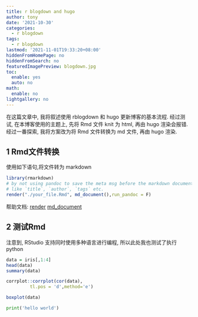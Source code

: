 ```yaml
---
title: r blogdown and hugo
author: tony
date: '2021-10-30'
categories:
  - r blogdown
tags:
  - r blogdown
lastmod: '2021-11-01T19:33:20+08:00'
hiddenFromHomePage: no
hiddenFromSearch: no
featuredImagePreview: blogdown.jpg
toc:
  enable: yes
  auto: no
math:
  enable: no
lightgallery: no
---
```


在这篇文章中, 我将叙述使用 rblogdown 和 hugo 更新博客的基本流程. 经过测试, 在本博客使用的主题上, 先将 Rmd 文件 knit 为 html, 再由 hugo 渲染会报错. 经过一番探索, 我将方案改为将 Rmd 文件转换为 md 文件, 再由 hugo 渲染.

<!--more-->

## 1 Rmd文件转换

使用如下语句,将文件转为 markdown

``` r
library(rmarkdown)
# by not using pandoc to save the meta msg before the markdown document
# like `title`, `author`, `tags` etc.
render("./your_file.Rmd", md_document(),run_pandoc = F)
```

帮助文档: [render](<https://rmarkdown.rstudio.com/docs/reference/render.html>) [md_document](<https://rmarkdown.rstudio.com/docs/reference/md_document.html>)

## 2 测试Rmd

注意到, RStudio 支持同时使用多种语言进行编程, 所以此处我也测试了执行 python

```r
data = iris[,1:4]
head(data)
summary(data)
```

```r
corrplot::corrplot(cor(data),
         tl.pos = 'd',method='e')
```

```r
boxplot(data)
```

```python
print('hello world')
```


